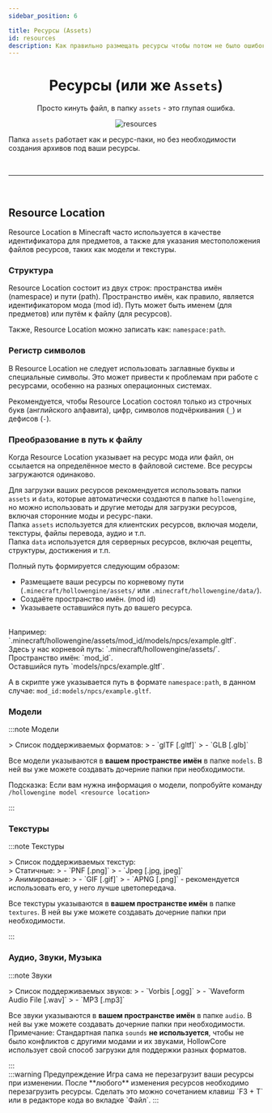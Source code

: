 ```yaml
---
sidebar_position: 6

title: Ресурсы (Assets)
id: resources
description: Как правильно размещать ресурсы чтобы потом не было ошибок
---
```



<div align="center">

# Ресурсы (или же `Assets`)

Просто кинуть файл, в папку `assets` - это глупая ошибка.

<link rel="preload" as="image" href="@site/static/img/doc/titles/Assets0.webp" />
<div className="show" id="mask">

![resources](@site/static/img/doc/titles/Assets0.webp)

</div>
</div>

Папка `assets` работает как и ресурс-паки, но без необходимости создания архивов под ваши ресурсы.

<br />

---

<br />

## Resource Location

Resource Location в Minecraft часто используется в качестве идентификатора для предметов, а также для указания местоположения файлов ресурсов, таких как модели и текстуры.

### Структура

Resource Location состоит из двух строк: пространства имён (namespace) и пути (path). Пространство имён, как правило, является идентификатором мода (mod id). Путь может быть именем (для предметов) или путём к файлу (для ресурсов).

Также, Resource Location можно записать как: `namespace:path`.

### Регистр символов

В Resource Location не следует использовать заглавные буквы и специальные символы. Это может привести к проблемам при работе с ресурсами, особенно на разных операционных системах.

Рекомендуется, чтобы Resource Location состоял только из строчных букв (английского алфавита), цифр, символов подчёркивания (`_`) и дефисов (`-`).

### Преобразование в путь к файлу
Когда Resource Location указывает на ресурс мода или файл, он ссылается на определённое место в файловой системе. Все ресурсы загружаются одинаково.

Для загрузки ваших ресурсов рекомендуется использовать папки `assets` и `data`, которые автоматически создаются в папке `hollowengine`, но можно использовать и другие методы для загрузки ресурсов, включая сторонние моды и ресурс-паки.
<br />
Папка `assets` используется для клиентских ресурсов, включая модели, текстуры, файлы перевода, аудио и т.п.
<br />
Папка `data` используется для серверных ресурсов, включая рецепты, структуры, достижения и т.п.

Полный путь формируется следующим образом:
- Размещаете ваши ресурсы по корневому пути (`.minecraft/hollowengine/assets/` или `.minecraft/hollowengine/data/`).
- Создаёте пространство имён. (mod id)
- Указываете оставшийся путь до вашего ресурса.
<br />
Например: `.minecraft/hollowengine/assets/mod_id/models/npcs/example.gltf`.
<br />
Здесь у нас корневой путь: `.minecraft/hollowengine/assets/`.
<br />
Пространство имён: `mod_id`.
<br />
Оставшийся путь `models/npcs/example.gltf`.

А в скрипте уже указывается путь в формате `namespace:path`, в данном случае: `mod_id:models/npcs/example.gltf`.

### Модели

:::note Модели
<div align="left">
> Список поддерживаемых форматов:
> - `glTF [.gltf]`
> - `GLB [.glb]`

Все модели указываются в **вашем пространстве имён** в папке `models`. В ней вы уже можете создавать дочерние папки при необходимости.

Подсказка: Если вам нужна информация о модели, попробуйте команду `/hollowengine model <resource location>`
</div>
:::

<br />

### Текстуры

:::note Текстуры
<div align="left">
> Список поддерживаемых текстур:
<br />
> Статичные:
> - `PNF [.png]`
> - `Jpeg [.jpg, jpeg]`
<br />
> Анимированые:
> - `GIF [.gif]`
> - `APNG [.png]` - рекомендуется использовать его, у него лучше цветопередача. 

Все текстуры указываются в **вашем пространстве имён** в папке `textures`. В ней вы уже можете создавать дочерние папки при необходимости.
</div>
:::

<br />

### Аудио, Звуки, Музыка

:::note Звуки
<div align="left">
> Список поддерживаемых звуков:
> - `Vorbis [.ogg]`
> - `Waveform Audio File [.wav]`
> - `MP3 [.mp3]`

Все звуки указываются в **вашем пространстве имён** в папке `audio`. В ней вы уже можете создавать дочерние папки при необходимости.
Примечание: Стандартная папка `sounds` **не используется**, чтобы не было конфликтов с другими модами и их звуками, HollowCore использует свой способ загрузки для поддержки разных форматов.
</div>
:::
<br />
:::warning Предупреждение
Игра сама не перезагрузит ваши ресурсы при изменении. После **любого** изменения ресурсов необходимо перезагрузить ресурсы.  
Сделать это можно сочетанием клавиш `F3 + T` или в редакторе кода во вкладке `Файл`.
:::
